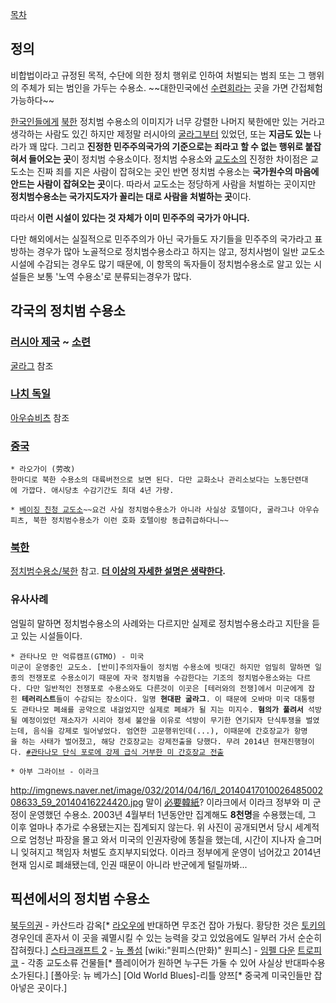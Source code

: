 [[목차]]

== 정의 ==
비합법이라고 규정된 목적, 수단에 의한 정치 행위로 인하여 처벌되는 범죄 또는 그 행위의 주체가 되는 범인을 가두는 수용소. ~~대한민국에선 [[수련회]]라는 곳을 가면 간접체험 가능하다~~ 

[[한국인]]들에게 [[북한]] 정치범 수용소의 이미지가 너무 강렬한 나머지 북한에만 있는 거라고 생각하는 사람도 있긴 하지만 제정말 러시아의 [[굴라그]]부터 있었던, 또는 '''지금도 있는''' 나라가 꽤 많다.
그리고 '''진정한 민주주의국가의 기준으로는 죄라고 할 수 없는 행위로 붙잡혀서 들어오는 곳'''이 정치범 수용소이다. 정치범 수용소와 [[교도소]]의 진정한 차이점은 교도소는 진짜 죄를 지은 사람이 잡혀오는 곳인 반면 정치범 수용소는 '''국가원수의 마음에 안드는 사람이 잡혀오는 곳'''이다. 따라서 교도소는 정당하게 사람을 처벌하는 곳이지만 '''정치범수용소는 국가지도자가 꼴리는 대로 사람을 처벌하는 곳'''이다. 

따라서 '''이런 시설이 있다는 것 자체가 이미 민주주의 국가가 아니다.''' 

다만 해외에서는 실질적으로 민주주의가 아닌 국가들도 자기들을 민주주의 국가라고 표방하는 경우가 많아 노골적으로 정치범수용소라고 하지는 않고, 정치사범이 일반 교도소 시설에 수감되는 경우도 많기 때문에, 이 항목의 독자들이 정치범수용소로 알고 있는 시설들은 보통 '노역 수용소'로 분류되는경우가 많다.
== 각국의 정치범 수용소 ==

=== [[러시아 제국]] ~ [[소련]] ===
[[굴라그]] 참조
=== [[나치 독일]] ===
[[아우슈비츠]] 참조
=== [[중국]] ===
 * 라오가이 (劳改)
 한마디로 북한 수용소의 대륙버전으로 보면 된다. 다만 교화소나 관리소보다는 노동단련대에 가깝다. 애시당초 수감기간도 최대 4년 가량.  

 * [[베이징 친청 교도소]]~~요건 사실 정치범수용소가 아니라 사실상 호텔이다, 굴라그나 아우슈피츠, 북한 정치범수용소가 이런 호화 호텔이랑 동급취급하다니~~
=== [[북한]] ===
[[정치범수용소/북한]] 참고. '''[[더 이상의 자세한 설명은 생략한다]].'''

=== 유사사례 ===

엄밀히 말하면 정치범수용소의 사례와는 다르지만 실제로 정치범수용소라고 지탄을 듣고 있는 시설들이다.

 * 관타나모 만 억류캠프(GTMO) - 미국
 미군이 운영중인 교도소. [반미]주의자들이 정치범 수용소에 빗대긴 하지만 엄밀히 말하면 일종의 전쟁포로 수용소이기 때문에 자국 정치범을 수감한다는 기조의 정치범수용소와는 다르다. 다만 일반적인 전쟁포로 수용소와도 다른것이 이곳은 [테러와의 전쟁]에서 미군에게 잡힌 '''테러리스트'''들이 수감되는 장소이다. 일명 '''현대판 굴라그'''. 이 때문에 오바마 미국 대통령도 관타나모 폐쇄를 공약으로 내걸었지만 실제로 폐쇄가 될 지는 미지수. '''혐의가 풀려서''' 석방될 예정이었던 재소자가 시리아 정세 불안을 이유로 석방이 무기한 연기되자 단식투쟁을 벌였는데, 음식을 강제로 밀어넣었다. 엄연한 고문행위인데(...), 이때문에 간호장교가 항명을 하는 사태가 벌어졌고, 해당 간호장교는 강제전출을 당했다. 무려 2014년 현재진행형이다. [http://news.naver.com/main/read.nhn?mode=LSD&mid=sec&sid1=104&oid=056&aid=0010064993 #관타나모 단식 포로에 강제 급식 거부한 미 간호장교 전출]

 * 아부 그라이브 - 이라크
http://imgnews.naver.net/image/032/2014/04/16/l_2014041701002648500208633_59_20140416224420.jpg 
말이 [[必要韓紙]]? 이라크에서 이라크 정부와 미 군정이 운영했던 수용소. 2003년 4월부터 1년동안만 집계해도 '''8천명'''을 수용했는데, 그 이후 얼마나 추가로 수용됐는지는 집계되지 않는다. 위 사진이 공개되면서 당시 세계적으로 엄청난 파장을 몰고 와서 미국의 인권자랑에 똥칠을 했는데, 시간이 지나자 슬그머니 잊혀지고 책임자 처벌도 흐지부지되었다. 이라크 정부에게 운영이 넘어갔고 2014년 현재 임시로 폐쇄됐는데, 인권 때문이 아니라 반군에게 털릴까봐...

== 픽션에서의 정치범 수용소 ==
[[북두의권]] - 카산드라 감옥[* [[라오우]]에 반대하면 무조건 잡아 가뒀다. 황당한 것은 [[토키]]의 경우인데 혼자서 이 곳을 궤멸시킬 수 있는 능력을 갖고 있었음에도 일부러 가서 순순히 잡혀줬다.]
[[스타크래프트 2]] - [[뉴 폴섬]]
[wiki:"원피스(만화)" 원피스] - [[임펠 다운]]
[[트로피코]] - 각종 교도소류 건물들[* 플레이어가 원하면 누구든 가둘 수 있어 사실상 반대파수용소가된다.]
[폴아웃: 뉴 베가스] [Old World Blues]-리틀 양쯔[* 중국계 미국인들만 잡아넣은 곳이다.]

